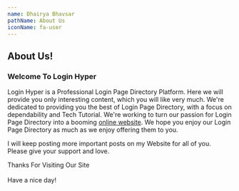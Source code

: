 ```yaml
---
name: Dhairya Bhavsar
pathName: About Us
iconName: fa-user
---
```


<h2>About Us!</h2>
<h3 className="text-center">
    Welcome To <span id="W_Name1">Login Hyper</span>
</h3>
<p>
    <span id="W_Name2">Login Hyper</span> is a Professional
    <span id="W_Type1">Login Page Directory</span>
    Platform. Here we will provide you only interesting content, which you will like very much. We're dedicated to providing you the best of
    <span id="W_Type2">Login Page Directory</span>, with a focus on dependability and
    <span id="W_Spec">Tech Tutorial</span>. We're working to turn our passion for
    <span id="W_Type3">Login Page Directory</span> into a booming
    <a href="https://www.blogearns.com/2021/05/free-about-us-page-generator.html" rel="do-follow" className="link-tag">online website</a>.
    We hope you enjoy our
    <span id="W_Type4">Login Page Directory</span> as much as we enjoy offering them to you.
</p>
<p>
    I will keep posting more important posts on my Website for all of you. Please give your support and love.
</p>
<p className="thank-you-text">
    Thanks For Visiting Our Site<br/><br/>
    <span className="day-txt">Have a nice day!</span>
</p>
